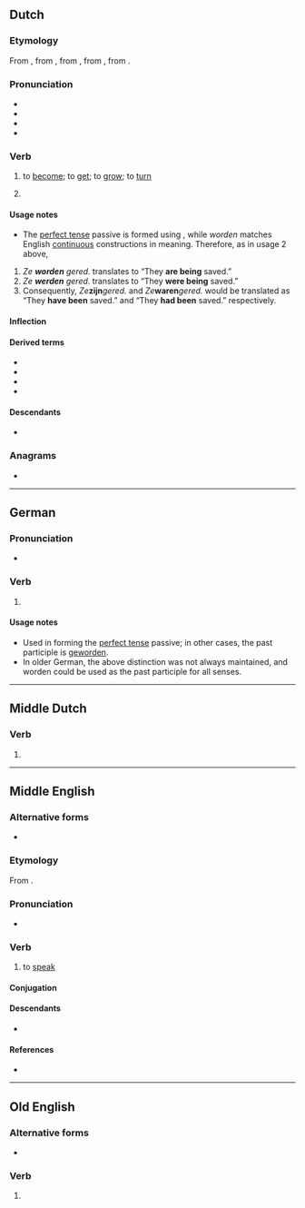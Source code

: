 {{also|wörden}}
==Dutch==

===Etymology===
{{PIE root|nl|wert}}
From {{inh|nl|dum|werden}}, from {{inh|nl|odt|werthan}}, from {{inh|nl|gmw-pro|*werþan}}, from {{inh|nl|gem-pro|*werþaną}}, from {{inh|nl|ine-pro|*wértti}}.

===Pronunciation===
* {{IPA|nl|/ˈʋɔrdə(n)/}}
* {{audio|nl|Nl-worden.ogg|audio}}
* {{hyphenation|nl|wor|den}}
* {{rhymes|nl|ɔrdən}}

===Verb===
{{nl-verb}}

# {{lb|nl|copulative}} to [[become]]; to [[get]]; to [[grow]]; to [[turn]]
#: {{ux|nl|Zij wilde altijd al lerares '''worden'''.|She always wanted to become a teacher.|inline=1}}
#: {{ux|nl|Mijn broer '''wordt''' vandaag twintig.|My brother is turning twenty today.|inline=1}} 
#: {{ux|nl|Het '''wordt''' hier erg benauwd. Open de ramen alsjeblieft!|It's getting very stuffy in here. Please open the windows!|inline=1}} 
# {{lb|nl|transitive|auxiliary}} {{n-g|Used to form the [[imperfect tense]] of the [[passive voice]], together with a [[past participle]].}}
#: {{ux|nl|Ze '''worden''' gered.|They are being saved.|inline=1}}
#: {{ux|nl|De muur '''werd''' geschilderd.|The wall was being painted.|inline=1}}
#: {{ux|nl|De muur zal '''worden''' geschilderd.|The wall will be painted. / The wall is going to be painted.|inline=1}}

====Usage notes====
* The [[perfect tense]] passive is formed using {{m|nl|zijn}}, while ''worden'' matches English [[continuous]] constructions in meaning. Therefore, as in usage 2 above,
# ''Ze '''worden''' gered.'' translates to “They '''are being''' saved.”
# ''Ze '''werden''' gered''. translates to “They '''were being''' saved.”
# Consequently, ''Ze '''''zijn''''' gered.'' and ''Ze '''''waren''''' gered.'' would be translated as “They '''have been''' saved.” and “They '''had been''' saved.” respectively.

====Inflection====
{{nl-conj-st|class=non-standard|word|werd|worden|aux=zijn}}

====Derived terms====
* {{l|nl|verworden}}
* {{l|nl|wording}}
* {{l|nl|gewaarworden}}
* {{l|nl|wakker worden}}

====Descendants====
* {{desc|af|word}}

===Anagrams===
* {{l|nl|wonder}}

----

==German==

===Pronunciation===
* {{audio|de|De-worden.ogg|Audio}}

===Verb===
{{head|de|past participle}}

# {{inflection of|de|werden||past|part}}

====Usage notes====
* Used in forming the [[perfect tense]] passive; in other cases, the past participle is [[geworden]].
* In older German, the above distinction was not always maintained, and worden could be used as the past participle for all senses.

----

==Middle Dutch==

===Verb===
{{head|dum|verb form}}

# {{inflection of|dum|werden||1//3|p|past|indc//subj}}

----

==Middle English==

===Alternative forms===
* {{alter|enm|worde}}

===Etymology===
From {{af|enm|word|-en}}.

===Pronunciation===
* {{IPA|enm|/ˈwurdən/|/ˈwɔrdən/|/ˈwɔːrdən/}}   

===Verb===
{{head|enm|verb}}

# to [[speak]] {{gloss|about}} 

====Conjugation====
{{enm-conj|type=weak|stem=word}}

====Descendants====
* {{desc|en|word}}

====References====
* {{R:MED Online|entry= worden |part of speech=v |id= MED53419 |accessdate=27 February 2020}}

----

==Old English==

===Alternative forms===
* {{l|ang|ġeworden}}

===Verb===
{{head|ang|past participle}}

# {{inflection of|ang|weorþan||past|part}}